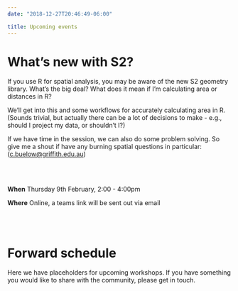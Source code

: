 ```yaml
---
date: "2018-12-27T20:46:49-06:00"

title: Upcoming events
---
```


# What’s new with S2?

If you use R for spatial analysis, you may be aware of the new S2 geometry library. What’s the big deal? What does it mean if I’m calculating area or distances in R?

We’ll get into this and some workflows for accurately calculating area in R. (Sounds trivial, but actually there can be a lot of decisions to make - e.g., should I project my data, or shouldn’t I?)

If we have time in the session, we can also do some problem solving. So give me a shout if have any burning spatial questions in particular: ([c.buelow\@griffith.edu.au](mailto:c.buelow@griffith.edu.au){.email}) 

<br> <br>

**When** Thursday 9th February, 2:00 - 4:00pm

**Where** Online, a teams link will be sent out via email

<br> <br>

# Forward schedule

Here we have placeholders for upcoming workshops.
If you have something you would like to share with the community, please get in touch.
